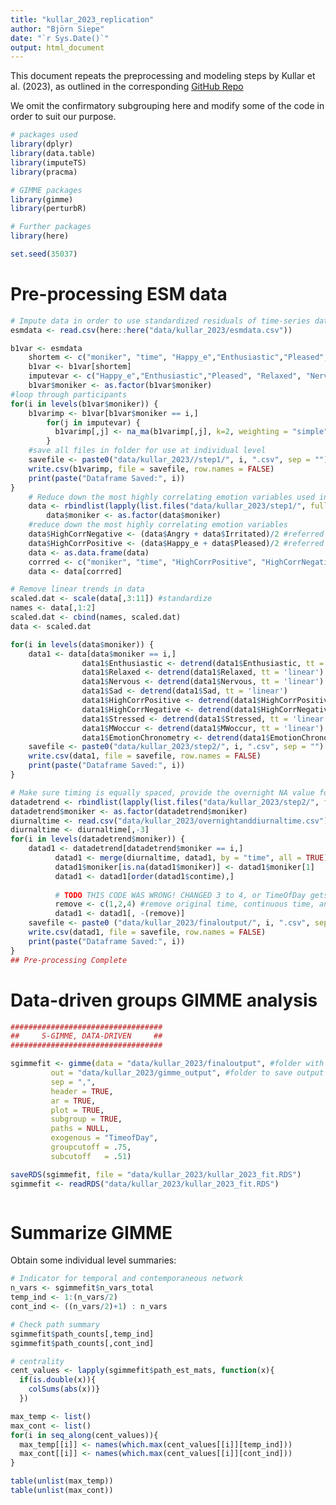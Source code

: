 ```yaml
---
title: "kullar_2023_replication"
author: "Björn Siepe"
date: "`r Sys.Date()`"
output: html_document
---
```

This document repeats the preprocessing and modeling steps by Kullar et al. (2023), as outlined in the corresponding [GitHub Repo](https://github.com/mkullar/DataDrivenEmotionDynamics/blob/main/DataDrivenEmotionDynamics_Code.Rmd)

We omit the confirmatory subgrouping here and modify some of the code in order to suit our purpose. 

```r
# packages used
library(dplyr)
library(data.table)
library(imputeTS)
library(pracma)

# GIMME packages
library(gimme)
library(perturbR)

# Further packages 
library(here)

set.seed(35037)
```


# Pre-processing ESM data

```r
# Impute data in order to use standardized residuals of time-series data
esmdata <- read.csv(here::here("data/kullar_2023/esmdata.csv")) 

b1var <- esmdata
    shortem <- c("moniker", "time", "Happy_e","Enthusiastic","Pleased", "Relaxed", "Nervous", "Sad", "Irritated", "Angry", "Stressed", "MWoccur", "EmotionChronometry")
    b1var <- b1var[shortem]
    imputevar <- c("Happy_e","Enthusiastic","Pleased", "Relaxed", "Nervous", "Sad", "Irritated", "Angry", "Stressed", "MWoccur", "EmotionChronometry")
    b1var$moniker <- as.factor(b1var$moniker)
#loop through participants
for(i in levels(b1var$moniker)) {
    b1varimp <- b1var[b1var$moniker == i,]
        for(j in imputevar) {
          b1varimp[,j] <- na_ma(b1varimp[,j], k=2, weighting = "simple")
        }
    #save all files in folder for use at individual level
    savefile <- paste0("data/kullar_2023//step1/", i, ".csv", sep = "") #save first preprocessed step here to a folder you name 'step1' (or change the name to what you would like)
    write.csv(b1varimp, file = savefile, row.names = FALSE)
    print(paste("Dataframe Saved:", i))
}
    # Reduce down the most highly correlating emotion variables used in analysis of input variables
    data <- rbindlist(lapply(list.files("data/kullar_2023/step1/", full.names = TRUE), fread), fill = TRUE) #read in individual files from prior step
        data$moniker <- as.factor(data$moniker)
    #reduce down the most highly correlating emotion variables
    data$HighCorrNegative <- (data$Angry + data$Irritated)/2 #referred to as "Angry" in manuscript for ease of interpreting
    data$HighCorrPositive <- (data$Happy_e + data$Pleased)/2 #referred to as "Happy" in manuscript for ease of interpreting
    data <- as.data.frame(data)
    corrred <- c("moniker", "time", "HighCorrPositive", "HighCorrNegative", "Enthusiastic", "Relaxed", "Sad", "Nervous", "Stressed", "MWoccur", "EmotionChronometry")
    data <- data[corrred]

# Remove linear trends in data
scaled.dat <- scale(data[,3:11]) #standardize
names <- data[,1:2]
scaled.dat <- cbind(names, scaled.dat)
data <- scaled.dat

for(i in levels(data$moniker)) {
    data1 <- data[data$moniker == i,]
                data1$Enthusiastic <- detrend(data1$Enthusiastic, tt = 'linear')
                data1$Relaxed <- detrend(data1$Relaxed, tt = 'linear')
                data1$Nervous <- detrend(data1$Nervous, tt = 'linear')
                data1$Sad <- detrend(data1$Sad, tt = 'linear')
                data1$HighCorrPositive <- detrend(data1$HighCorrPositive, tt = 'linear') #Happy, Pleased collapsed
                data1$HighCorrNegative <- detrend(data1$HighCorrNegative, tt = 'linear') #Angry, Irritated collapsed
                data1$Stressed <- detrend(data1$Stressed, tt = 'linear')
                data1$MWoccur <- detrend(data1$MWoccur, tt = 'linear')
                data1$EmotionChronometry <- detrend(data1$EmotionChronometry, tt = 'linear')
    savefile <- paste0("data/kullar_2023/step2/", i, ".csv", sep = "") #save next preprocessed step here to a folder you name 'step2' (or change the name to what you would like)
    write.csv(data1, file = savefile, row.names = FALSE)
    print(paste("Dataframe Saved:", i))
}

# Make sure timing is equally spaced, provide the overnight NA value for overnight spacing of self-report and diurnal time, or exogneous time variable taken as square root of time of day.
datadetrend <- rbindlist(lapply(list.files("data/kullar_2023/step2/", full.names = TRUE), fread), fill = TRUE) #read in individual files from prior step
datadetrend$moniker <- as.factor(datadetrend$moniker)
diurnaltime <- read.csv("data/kullar_2023/overnightanddiurnaltime.csv") #time=ESM timepoint, contime=the continuous order of timepoint occurrence for ordering, raw time=timepoint by hours in the day, TimeofDay=diurnal time calculated by square root of time based on literature.
diurnaltime <- diurnaltime[,-3]
for(i in levels(datadetrend$moniker)) {
    datad1 <- datadetrend[datadetrend$moniker == i,]
          datad1 <- merge(diurnaltime, datad1, by = "time", all = TRUE)
          datad1$moniker[is.na(datad1$moniker)] <- datad1$moniker[1]
          datad1 <- datad1[order(datad1$contime),]
          
          # TODO THIS CODE WAS WRONG! CHANGED 3 to 4, or TimeOfDay gets removed
          remove <- c(1,2,4) #remove original time, continuous time, and moniker in order to feed into GIMME
          datad1 <- datad1[, -(remove)]
    savefile <- paste0 ("data/kullar_2023/finaloutput/", i, ".csv", sep = "") #save final preprocessed step here to a folder you name 'finaloutput' (or change the name to what you would like)
    write.csv(datad1, file = savefile, row.names = FALSE)
    print(paste("Dataframe Saved:", i))
}
## Pre-processing Complete
```

# Data-driven groups GIMME analysis
```r
##################################
##     S-GIMME, DATA-DRIVEN     ##
##################################

sgimmefit <- gimme(data = "data/kullar_2023/finaloutput", #folder with individual pre-processed data files named by ID
         out = "data/kullar_2023/gimme_output", #folder to save output
         sep = ",",
         header = TRUE,
         ar = TRUE,
         plot = TRUE,
         subgroup = TRUE,
         paths = NULL, 
         exogenous = "TimeofDay",
         groupcutoff = .75, 
         subcutoff   = .51) 

saveRDS(sgimmefit, file = "data/kullar_2023/kullar_2023_fit.RDS")
sgimmefit <- readRDS("data/kullar_2023/kullar_2023_fit.RDS")



```




# Summarize GIMME
Obtain some individual level summaries: 
```r
# Indicator for temporal and contemporaneous network
n_vars <- sgimmefit$n_vars_total
temp_ind <- 1:(n_vars/2)
cont_ind <- ((n_vars/2)+1) : n_vars

# Check path summary
sgimmefit$path_counts[,temp_ind]
sgimmefit$path_counts[,cont_ind]

# centrality
cent_values <- lapply(sgimmefit$path_est_mats, function(x){
  if(is.double(x)){
    colSums(abs(x))}
  })

max_temp <- list()
max_cont <- list()
for(i in seq_along(cent_values)){
  max_temp[[i]] <- names(which.max(cent_values[[i]][temp_ind]))
  max_cont[[i]] <- names(which.max(cent_values[[i]][cont_ind]))
}

table(unlist(max_temp))
table(unlist(max_cont))

```



